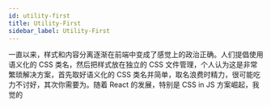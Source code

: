 ```yaml
---
id: utility-first
title: Utility-First
sidebar_label: Utility-First
---
```


一直以来，样式和内容分离逐渐在前端中变成了感觉上的政治正确。人们提倡使用语义化的 CSS 类名，然后把样式放在独立的 CSS 文件管理，个人认为这是非常繁琐解决方案，首先取好语义化的 CSS 类名并简单，取名浪费时精力，很可能吃力不讨好，其次你需要为。随着 React 的发展，特别是 CSS in JS 方案崛起，我觉的
